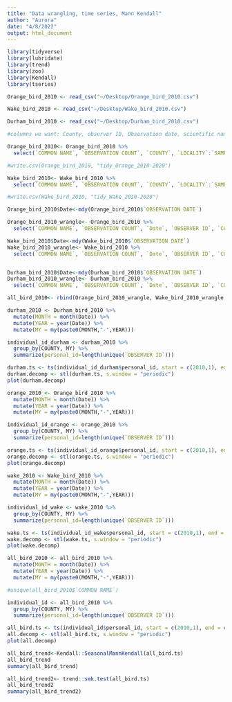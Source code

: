 ```yaml
---
title: "Data wrangling, time series, Mann Kendall"
author: "Aurora"
date: "4/8/2022"
output: html_document
---
```


```r
library(tidyverse)
library(lubridate)
library(trend)
library(zoo)
library(Kendall)
library(tseries)

Orange_bird_2010 <- read_csv("~/Desktop/Orange_bird_2010.csv")

Wake_bird_2010 <- read_csv("~/Desktop/Wake_bird_2010.csv")

Durham_bird_2010 <- read_csv("~/Desktop/Durham_bird_2010.csv")
```



```r
#columns we want: County, observer ID, Observation date, scientific name, common name, observation count 

Orange_bird_2010<- Orange_bird_2010 %>%
  select(`COMMON NAME`, `OBSERVATION COUNT`, `COUNTY`, `LOCALITY`:`SAMPLING EVENT IDENTIFIER`)

#write.csv(Orange_bird_2010, "tidy_Orange_2010-2020")

Wake_bird_2010<- Wake_bird_2010 %>%
  select(`COMMON NAME`, `OBSERVATION COUNT`, `COUNTY`, `LOCALITY`:`SAMPLING EVENT IDENTIFIER`)

#write.csv(Wake_bird_2010, "tidy_Wake_2010-2020")

```



```r
Orange_bird_2010$Date<-mdy(Orange_bird_2010$`OBSERVATION DATE`)

Orange_bird_2010_wrangle<- Orange_bird_2010 %>%
  select(`COMMON NAME`, `OBSERVATION COUNT`, `Date`, `OBSERVER ID`, `COUNTY`)

Wake_bird_2010$Date<-mdy(Wake_bird_2010$`OBSERVATION DATE`)
Wake_bird_2010_wrangle<- Wake_bird_2010 %>%
  select(`COMMON NAME`, `OBSERVATION COUNT`, `Date`, `OBSERVER ID`, `COUNTY`)


Durham_bird_2010$Date<-mdy(Durham_bird_2010$`OBSERVATION DATE`)
Durham_bird_2010_wrangle<- Durham_bird_2010 %>%
  select(`COMMON NAME`, `OBSERVATION COUNT`, `Date`, `OBSERVER ID`, `COUNTY`)

all_bird_2010<- rbind(Orange_bird_2010_wrangle, Wake_bird_2010_wrangle, Durham_bird_2010_wrangle, deparse.level = 1, make.row.names=TRUE, stringsAsFactors=FALSE, factor.exclude=TRUE)
```



```r
durham_2010 <- Durham_bird_2010 %>%
  mutate(MONTH = month(Date)) %>%
  mutate(YEAR = year(Date)) %>%
  mutate(MY = my(paste0(MONTH,"-",YEAR)))

individual_id_durham <- durham_2010 %>%
  group_by(COUNTY, MY) %>%
  summarize(personal_id=length(unique(`OBSERVER ID`)))

durham.ts <- ts(individual_id_durham$personal_id, start = c(2010,1), end = c(2020,1), frequency = 12)
durham.decomp <- stl(durham.ts, s.window = "periodic")
plot(durham.decomp)

```


```r
orange_2010 <- Orange_bird_2010 %>%
  mutate(MONTH = month(Date)) %>%
  mutate(YEAR = year(Date)) %>%
  mutate(MY = my(paste0(MONTH,"-",YEAR)))

individual_id_orange <- orange_2010 %>%
  group_by(COUNTY, MY) %>%
  summarize(personal_id=length(unique(`OBSERVER ID`)))

orange.ts <- ts(individual_id_orange$personal_id, start = c(2010,1), end = c(2020,1), frequency = 12)
orange.decomp <- stl(orange.ts, s.window = "periodic")
plot(orange.decomp)
```


```r
wake_2010 <- Wake_bird_2010 %>%
  mutate(MONTH = month(Date)) %>%
  mutate(YEAR = year(Date)) %>%
  mutate(MY = my(paste0(MONTH,"-",YEAR)))

individual_id_wake <- wake_2010 %>%
  group_by(COUNTY, MY) %>%
  summarize(personal_id=length(unique(`OBSERVER ID`)))

wake.ts <- ts(individual_id_wake$personal_id, start = c(2010,1), end = c(2019,9), frequency = 12)
wake.decomp <- stl(wake.ts, s.window = "periodic")
plot(wake.decomp)
```


```r

all_bird_2010 <- all_bird_2010 %>%
  mutate(MONTH = month(Date)) %>%
  mutate(YEAR = year(Date)) %>%
  mutate(MY = my(paste0(MONTH,"-",YEAR)))

#unique(all_bird_2010$`COMMON NAME`)

individual_id <- all_bird_2010 %>%
  group_by(COUNTY, MY) %>%
  summarize(personal_id=length(unique(`OBSERVER ID`)))

```



```r
all_bird.ts <- ts(individual_id$personal_id, start = c(2010,1), end = c(2020,1), frequency = 12)
all.decomp <- stl(all_bird.ts, s.window = "periodic")
plot(all.decomp)
```

```r

all_bird_trend<-Kendall::SeasonalMannKendall(all_bird.ts)
all_bird_trend
summary(all_bird_trend)

all_bird_trend2<- trend::smk.test(all_bird.ts)
all_bird_trend2
summary(all_bird_trend2)
```
